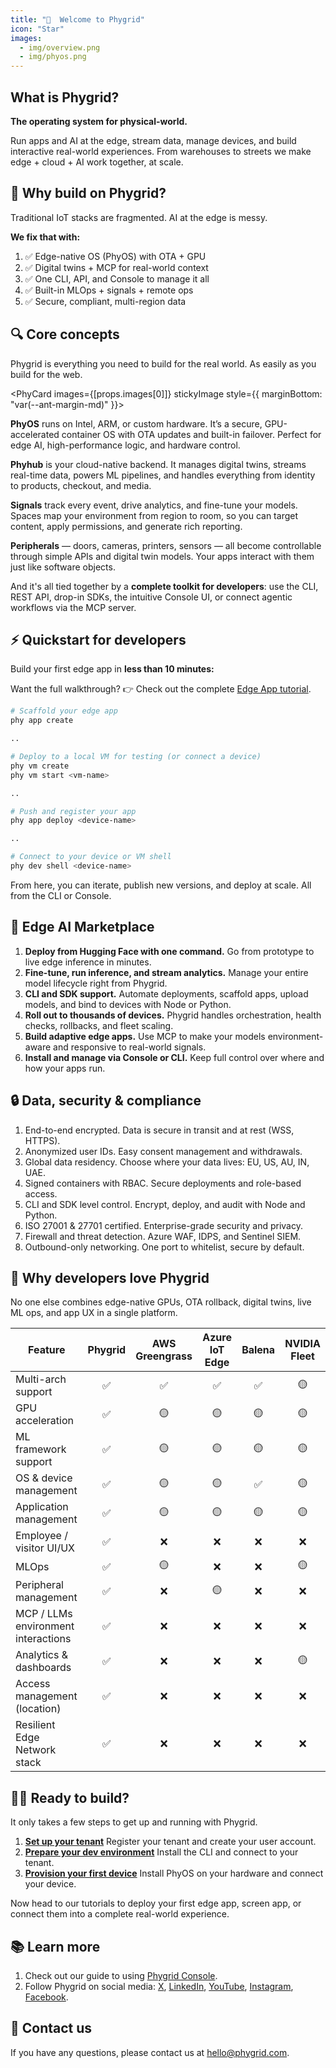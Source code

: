 ```yaml
---
title: "🚀  Welcome to Phygrid"
icon: "Star"
images:
  - img/overview.png
  - img/phyos.png
---
```


## What is Phygrid?

**The operating system for physical-world.**

Run apps and AI at the edge, stream data, manage devices, and build interactive real-world experiences. From warehouses to streets we make edge + cloud + AI work together, at scale.

<GatsbyImage
  image={props.images[1]?.childImageSharp?.gatsbyImageData}
  alt="PhyOS"
/>

## 🧱 Why build on Phygrid?

Traditional IoT stacks are fragmented. AI at the edge is messy.

**We fix that with:**

1. ✅ Edge-native OS (PhyOS) with OTA + GPU
2. ✅ Digital twins + MCP for real-world context
3. ✅ One CLI, API, and Console to manage it all
4. ✅ Built-in MLOps + signals + remote ops
5. ✅ Secure, compliant, multi-region data

## 🔍 Core concepts

Phygrid is everything you need to build for the real world. As easily as you build for the web.

<PhyCard images={[props.images[0]]} stickyImage style={{ marginBottom: "var(--ant-margin-md)" }}>

**PhyOS** runs on Intel, ARM, or custom hardware. It’s a secure, GPU-accelerated container OS with OTA updates and built-in failover. Perfect for edge AI, high-performance logic, and hardware control.

**Phyhub** is your cloud-native backend. It manages digital twins, streams real-time data, powers ML pipelines, and handles everything from identity to products, checkout, and media.

**Signals** track every event, drive analytics, and fine-tune your models. Spaces map your environment from region to room, so you can target content, apply permissions, and generate rich reporting.

**Peripherals** — doors, cameras, printers, sensors — all become controllable through simple APIs and digital twin models. Your apps interact with them just like software objects.

And it's all tied together by a **complete toolkit for developers**: use the CLI, REST API, drop-in SDKs, the intuitive Console UI, or connect agentic workflows via the MCP server.

</PhyCard>

## ⚡️ Quickstart for developers

Build your first edge app in **less than 10 minutes:**

Want the full walkthrough? 👉 Check out the complete [Edge App tutorial](../tutorials/build-your-first-edge-app).

```bash
# Scaffold your edge app
phy app create

..

# Deploy to a local VM for testing (or connect a device)
phy vm create
phy vm start <vm-name>

..

# Push and register your app
phy app deploy <device-name>

..

# Connect to your device or VM shell
phy dev shell <device-name>

```

From here, you can iterate, publish new versions, and deploy at scale. All from the CLI or Console.

## 🧠 Edge AI Marketplace

1. **Deploy from Hugging Face with one command.** Go from prototype to live edge inference in minutes.
2. **Fine-tune, run inference, and stream analytics.** Manage your entire model lifecycle right from Phygrid.
3. **CLI and SDK support.** Automate deployments, scaffold apps, upload models, and bind to devices with Node or Python.
4. **Roll out to thousands of devices.** Phygrid handles orchestration, health checks, rollbacks, and fleet scaling.
5. **Build adaptive edge apps.** Use MCP to make your models environment-aware and responsive to real-world signals.
6. **Install and manage via Console or CLI.** Keep full control over where and how your apps run.

## 🔒 Data, security & compliance

1. End-to-end encrypted. Data is secure in transit and at rest (WSS, HTTPS).
2. Anonymized user IDs. Easy consent management and withdrawals.
3. Global data residency. Choose where your data lives: EU, US, AU, IN, UAE.
4. Signed containers with RBAC. Secure deployments and role-based access.
5. CLI and SDK level control. Encrypt, deploy, and audit with Node and Python.
6. ISO 27001 & 27701 certified. Enterprise-grade security and privacy.
7. Firewall and threat detection. Azure WAF, IDPS, and Sentinel SIEM.
8. Outbound-only networking. One port to whitelist, secure by default.

## 🥇 Why developers love Phygrid

No one else combines edge-native GPUs, OTA rollback, digital twins, live ML ops, and app UX in a single platform.

<table>
  <thead>
    <tr>
      <th>Feature</th>
      <th align="center">Phygrid</th>
      <th align="center">AWS Greengrass</th>
      <th align="center">Azure IoT Edge</th>
      <th align="center">Balena</th>
      <th align="center">NVIDIA Fleet</th>
    </tr>
  </thead>
  <tbody>
    <tr>
      <td>Multi-arch support</td>
      <td align="center">✅</td>
      <td align="center">✅</td>
      <td align="center">✅</td>
      <td align="center">✅</td>
      <td align="center">🟡</td>
    </tr>
    <tr>
      <td>GPU acceleration</td>
      <td align="center">✅</td>
      <td align="center">🟡</td>
      <td align="center">🟡</td>
      <td align="center">🟡</td>
      <td align="center">🟡</td>
    </tr>
    <tr>
      <td>ML framework support</td>
      <td align="center">✅</td>
      <td align="center">🟡</td>
      <td align="center">🟡</td>
      <td align="center">🟡</td>
      <td align="center">🟡</td>
    </tr>
    <tr>
      <td>OS &amp; device management</td>
      <td align="center">✅</td>
      <td align="center">🟡</td>
      <td align="center">🟡</td>
      <td align="center">✅</td>
      <td align="center">🟡</td>
    </tr>
    <tr>
      <td>Application management</td>
      <td align="center">✅</td>
      <td align="center">🟡</td>
      <td align="center">🟡</td>
      <td align="center">🟡</td>
      <td align="center">🟡</td>
    </tr>
    <tr>
      <td>Employee / visitor UI/UX</td>
      <td align="center">✅</td>
      <td align="center">❌</td>
      <td align="center">❌</td>
      <td align="center">❌</td>
      <td align="center">❌</td>
    </tr>
    <tr>
      <td>MLOps</td>
      <td align="center">✅</td>
      <td align="center">🟡</td>
      <td align="center">❌</td>
      <td align="center">❌</td>
      <td align="center">🟡</td>
    </tr>
    <tr>
      <td>Peripheral management</td>
      <td align="center">✅</td>
      <td align="center">❌</td>
      <td align="center">🟡</td>
      <td align="center">❌</td>
      <td align="center">❌</td>
    </tr>
    <tr>
      <td>MCP / LLMs environment interactions</td>
      <td align="center">✅</td>
      <td align="center">❌</td>
      <td align="center">❌</td>
      <td align="center">❌</td>
      <td align="center">❌</td>
    </tr>
    <tr>
      <td>Analytics &amp; dashboards</td>
      <td align="center">✅</td>
      <td align="center">❌</td>
      <td align="center">❌</td>
      <td align="center">❌</td>
      <td align="center">🟡</td>
    </tr>
    <tr>
      <td>Access management (location)</td>
      <td align="center">✅</td>
      <td align="center">❌</td>
      <td align="center">❌</td>
      <td align="center">❌</td>
      <td align="center">❌</td>
    </tr>
    <tr>
      <td>Resilient Edge Network stack</td>
      <td align="center">✅</td>
      <td align="center">❌</td>
      <td align="center">❌</td>
      <td align="center">❌</td>
      <td align="center">❌</td>
    </tr>
  </tbody>
</table>

## 👩‍💻 Ready to build?

It only takes a few steps to get up and running with Phygrid.

1. **[Set up your tenant](../getting-started/tenant-setup)** Register your tenant and create your user account.
2. **[Prepare your dev environment](../getting-started/dev-environment-setup)** Install the CLI and connect to your tenant.
3. **[Provision your first device](../getting-started/device-setup)** Install PhyOS on your hardware and connect your device.

Now head to our tutorials to deploy your first edge app, screen app, or connect them into a complete real-world experience.

## 📚 Learn more

1. Check out our guide to using [Phygrid Console](https://learn.phygrid.com/console).
2. Follow Phygrid on social media: [X](https://x.com/phygridcom), [LinkedIn](https://www.linkedin.com/company/phygrid), [YouTube](https://www.youtube.com/@phygrid), [Instagram](https://www.instagram.com/phygridcom), [Facebook](https://www.facebook.com/phygrid).

## 💬 Contact us

If you have any questions, please contact us at [hello@phygrid.com](mailto:hello@phygrid.com).
